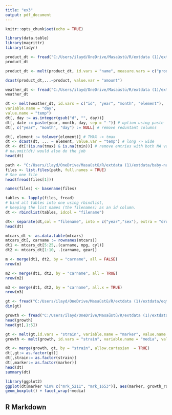 ```yaml
---
title: "ex3"
output: pdf_document
---
```


```r
knitr::opts_chunk$set(echo = TRUE)
```
```r
library(data.table)
library(magrittr)
library(tidyr)
```


```r
product_dt <- fread("C:/Users/ilayd/OneDrive/Masaüstü/R/extdata (1)/extdata/example_product_data.csv")
product_dt
```


```r
product_dt <- melt(product_dt, id.vars = "name", measure.vars = c("producta","productb"), variable.name = "product", value.name = "amount")
```


```r
dcast(product_dt,...~product, value.var = "amount")
```


```r
weather_dt <- fread("C:/Users/ilayd/OneDrive/Masaüstü/R/extdata (1)/extdata/weather.txt")
weather_dt
```


```r
dt <- melt(weather_dt, id.vars = c("id", "year", "month", "element"),
variable.name = "day",
value.name = "temp")
dt[, day := as.integer(gsub("d", "", day))]
dt[, date := paste(year, month, day, sep = "-")] # option using paste
dt[, c("year", "month", "day") := NULL] # remove reduntant columns

dt[, element := tolower(element)] # TMAX -> tmax
dt <- dcast(dt, ... ~ element, value.var = "temp") # long -> wide
dt <- dt[!(is.na(tmax) & is.na(tmin))] # remove entries with both NA values,
# na.omit(dt) would also do the job
head(dt)
```
```r
path <- "C:/Users/ilayd/OneDrive/Masaüstü/R/extdata (1)/extdata/baby-names"
files <- list.files(path, full.names = TRUE)
# See one file
head(fread(files[1]))

```


```r
names(files) <- basename(files)
```


```r
tables <- lapply(files, fread)
# bind all tables into one using rbindlist,
# keeping the list names (the filenames) as an id column.
dt <- rbindlist(tables, idcol = "filename")
```


```r
dt<- separate(dt,col = "filename", into = c("year","sex"), extra = "drop")
head(dt)
```


```r
mtcars_dt <- as.data.table(mtcars)
mtcars_dt[, carname := rownames(mtcars)]
dt1 <- mtcars_dt[5:25,.(carname, mpg, cyl)]
dt2 <- mtcars_dt[1:10, .(carname, gear)]
```


```r
m <- merge(dt1, dt2, by = "carname", all = FALSE)
nrow(m) 
```


```r
m2 <- merge(dt1, dt2, by = "carname", all = TRUE)
nrow(m2) 
```
```r
m3 <- merge(dt1, dt2, by = "carname", all.x = TRUE) 
nrow(m3)
```


```r
gt <- fread("C:/Users/ilayd/OneDrive/Masaüstü/R/extdata (1)/extdata/eqtl/genotype.txt")
dim(gt)
```


```r
growth <- fread("C:/Users/ilayd/OneDrive/Masaüstü/R/extdata (1)/extdata/eqtl/growth.txt")
head(growth)
head(gt[,1:5])
```


```r
gt <- melt(gt,id.vars = "strain", variable.name = "marker", value.name = "gt")
growth <- melt(growth, id.vars = "strain", variable.name = "media", value.name = "growth_rate")
```


```r
dt <- merge(growth, gt, by = "strain", allow.cartesian  = TRUE)
dt[,gt:= as.factor(gt)]
dt[,strain:= as.factor(strain)]
dt[,marker:= as.factor(marker)]
head(dt)
summary(dt)
```
```r
library(ggplot2)
ggplot(dt[marker %in% c("mrk_5211", "mrk_1653")], aes(marker, growth_rate, color=gt)) +
geom_boxplot() + facet_wrap(~media)
```

## R Markdown

